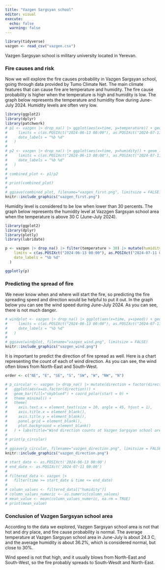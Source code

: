 ```yaml
---
title: "Vazgen Sargsyan school"
editor: visual
execute:
  echo: false
  warning: false
---
```


```r
library(tidyverse)
vazgen <- read_csv("vazgen.csv")
```

Vazgen Sargsyan school is military university located in Yerevan.

### Fire causes and risk

Now we will explore the fire causes probability in Vazgen Sargsyan school, going through data provided by Tumo Climate Net. The main climate features that can cause fire are temperature and humidity. The fire cause probability is higher when the temperature is high and humidity is low. The graph below represents the temperature and humidity flow during June-July 2024. Humidity levels are often very low.

```r
library(ggplot2)
library(dplyr)
library(patchwork)
# p1 <- vazgen |> drop_na() |> ggplot(aes(x=time, y=temperature)) + geom_line(color="darkblue") + geom_smooth(color="white") + theme_minimal() + labs(subtitle="Humidity levels are often very low.", x=NULL, y="Temperatue", title="Temperature and Humidity at Vazgen Sargsyan school area") + scale_x_datetime(
#     limits = c(as.POSIXct("2024-06-13 00:00"), as.POSIXct("2024-07-11 00:00")),
#     date_labels = "%b %d"
#   )
# 
# p2 <- vazgen |> drop_na() |> ggplot(aes(x=time, y=humidity)) + geom_line(aes(color=if_else(humidity<30,"too_low", "normal")))+ scale_color_manual(values = c("too_low"="red", normal="orange"), guide="none") + theme_minimal() + labs(x="Time", y="Humidity") + scale_x_datetime(
#     limits = c(as.POSIXct("2024-06-13 00:00"), as.POSIXct("2024-07-11 00:00")),
#     date_labels = "%b %d"
#   )
# 
# combined_plot <- p1/p2
# 
# print(combined_plot)
# 
# ggsave(combined_plot, filename="vazgen_first.png", limitsize = FALSE)
knitr::include_graphics("vazgen_first.png")
```

Humidity level is considered to be low when lower than 30 percents. The graph below represents the humidity level at Vazzgen Sargsyan school area when the temperature is above 30 C (June-July 2024).

```r
library(ggplot2)
library(dplyr)
library(plotly)
library(lubridate)

p <- vazgen |> drop_na() |> filter(temperature > 30) |> mutate(humidity_level = factor(if_else(humidity < 30, "Too low", "Normal"))) |> ggplot(aes(x = time, y = temperature, alpha = 0.5)) + geom_point(aes(color = humidity_level)) + scale_color_manual(values = c("Too low" = "firebrick1", "Normal" = "steelblue1")) + theme_bw() + labs(title="Humidity level at Vazgen Sargsyan school area", subtitle="Humidity levels are lower than normal", color = "Humidity level", x = "Time", y = "Temperature") + scale_alpha_continuous(guide = "none") + scale_x_datetime(
    limits = c(as.POSIXct("2024-06-13 00:00"), as.POSIXct("2024-07-11 00:00")),
    date_labels = "%b %d"
  )

ggplotly(p)

```

### Predicting the spread of fire

We never know when and where will start the fire, so predicting the fire spreading speed and direction would be helpful to put it out. In the graph below you can see the wind speed during June-July 2024. As you can see, there is not much danger.

```r
# windplot <- vazgen |> drop_na() |> ggplot(aes(x=time, y=speed)) + geom_jitter(aes(color=if_else(speed<15,"normal", "too_high"), alpha=0.5))+ scale_color_manual(values = c("normal"="black", too_high="darkred"), labels=c("normal"="Normal Speed", "too_high"="High Speed")) + scale_alpha_continuous(guide = "none") + geom_smooth(color="white") + theme_minimal() + labs(title="Wind speed at Vazgen Sargsyan school area", x ="Time", y="Speed", color="Wind speed") + scale_x_datetime(
#     limits = c(as.POSIXct("2024-06-13 00:00"), as.POSIXct("2024-07-11 00:00")),
#     date_labels = "%b %d"
#   )
# 
# ggsave(windplot, filename="vazgen_wind.png", limitsize = FALSE)
knitr::include_graphics("vazgen_wind.png")

```

It is important to predict the direction of fire spread as well. Here is a chart representing the count of each of wind direction. As you can see, the wind often blows from North-East and South-West.

```r
order <- c("NE", "E", "SE", "S", "SW", "W", "NW", "N")

# p_circular <- vazgen |> drop_na() |> mutate(direction = factor(direction, levels = order)) |>
#   ggplot(aes(x=as.factor(direction))) + 
#   geom_bar(fill="skyblue4") + coord_polar(start = 0) +
#   theme_minimal() +
#   theme(
#     axis.text.x = element_text(size = 10, angle = 45, hjust = 1),
#     axis.title.x = element_blank(),  
#     axis.title.y = element_blank(), 
#     panel.grid = element_blank(),
#     plot.background = element_blank()
#   ) + labs(title="Wind direction counts at Vazgen Sargsyan school area", subtitle="The wind often blows from North-East and South-West")
# 
# print(p_circular) 
# 
# ggsave(p_circular, filename="vazgen_direction.png", limitsize = FALSE)
knitr::include_graphics("vazgen_direction.png")

# start_date <- as.POSIXct('2024-06-13 00:00')
# end_date <- as.POSIXct('2024-07-11 00:00')
# 
# filtered_data <- vazgen |>
#   filter(time >= start_date & time <= end_date)
# 
# column_values <- filtered_data[["humidity"]]
# column_values_numeric <- as.numeric(column_values)
# mean_value <- mean(column_values_numeric, na.rm = TRUE)
# print(mean_value)
```

### Conclusion of Vazgen Sargsyan school area

According to the data we explored, Vazgen Sargsyan school area is not that hot and dry place, and fire cause probability is normal. The average temperature at Vazgen Sargsyan school area in June-July is about 24.3 C, and the average humidity is about 36.2%, which is considered normal, but close to 30%.

Wind speed is not that high, and it usually blows from North-East and South-West, so the fire probably spreads to South-Wesdt and North-East.

